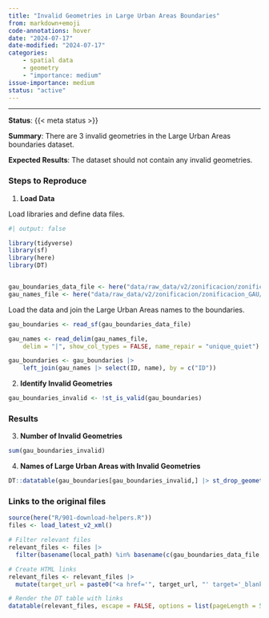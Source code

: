```yaml
---
title: "Invalid Geometries in Large Urban Areas Boundaries"
from: markdown+emoji
code-annotations: hover
date: "2024-07-17"
date-modified: "2024-07-17"
categories:
    - spatial data
    - geometry
    - "importance: medium"
issue-importance: medium
status: "active"
---
```


---

**Status**: {{< meta status >}}

**Summary**: There are 3 invalid geometries in the Large Urban Areas boundaries dataset.

**Expected Results**: The dataset should not contain any invalid geometries.

### Steps to Reproduce

1. **Load Data**

Load libraries and define data files.

```r
#| output: false

library(tidyverse)
library(sf)
library(here)
library(DT)


gau_boundaries_data_file <- here("data/raw_data/v2/zonificacion/zonificacion_GAU/zonificacion_gaus.shp")
gau_names_file <- here("data/raw_data/v2/zonificacion/zonificacion_GAU/nombres_gaus.csv")
```

Load the data and join the Large Urban Areas names to the boundaries.


```r
gau_boundaries <- read_sf(gau_boundaries_data_file)

gau_names <- read_delim(gau_names_file,
    delim = "|", show_col_types = FALSE, name_repair = "unique_quiet")

gau_boundaries <- gau_boundaries |>
    left_join(gau_names |> select(ID, name), by = c("ID"))
```


2. **Identify Invalid Geometries**

```r
gau_boundaries_invalid <- !st_is_valid(gau_boundaries)
```

### Results

3. **Number of Invalid Geometries**

```r
sum(gau_boundaries_invalid)
```

4. **Names of Large Urban Areas with Invalid Geometries**

```r
DT::datatable(gau_boundaries[gau_boundaries_invalid,] |> st_drop_geometry())
```



### Links to the original files

```r
source(here("R/901-download-helpers.R"))
files <- load_latest_v2_xml()

# Filter relevant files
relevant_files <- files |> 
  filter(basename(local_path) %in% basename(c(gau_boundaries_data_file, gau_names_file)) )

# Create HTML links
relevant_files <- relevant_files |> 
  mutate(target_url = paste0("<a href='", target_url, "' target='_blank'>", target_url, "</a>"))

# Render the DT table with links
datatable(relevant_files, escape = FALSE, options = list(pageLength = 5))
```



